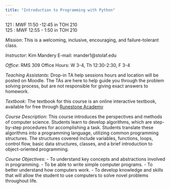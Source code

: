 ```yaml
---
title: "Introduction to Programming with Python"
---
```


121 : MWF 11:50 -12:45 in TOH 210 </br>
125 : MWF 12:55 - 1:50 in TOH 210

*Mission*: This is a welcoming, inclusive, encouraging, and failure-tolerant class.

*Instructor*: Kim Mandery E-mail: mander1@stolaf.edu

*Office*: RMS 309 Office Hours: W 3-4, Th 12:30-2:30, F 3-4

*Teaching Assistants*: Drop-in TA help sessions hours and location will be posted on Moodle. The TAs are
here to help guide you through the problem solving process, but are not responsible for giving exact answers
to homework.

*Textbook*: The textbook for this course is an online interactive textbook, available for free through [Runestone Academy](https://runestone.academy)

*Course Description*: This course introduces the perspectives and methods of computer science. Students learn to develop algorithms, which are step-by-step procedures for accomplishing a task. Students
translate these algorithms into a programming language, utilizing common programming structures. The
structures covered include variables, functions, loops, control flow, basic data structures, classes, and a brief
introduction to object-oriented programming.

*Course Objectives*:
- To understand key concepts and abstractions involved in programming.
- To be able to write simple computer programs.
- To better understand how computers work.
- To develop knowledge and skills that will allow the student to use computers to solve novel problems
throughout life.
